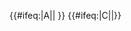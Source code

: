 {{#ifeq:{{{exclude}}}|A||{{NYCS time 2|A|icon=alltimes|text=all times|time={{{time|}}}}} {{NYCS br|time={{{time|}}}}}}} {{#ifeq:{{{exclude}}}|C||{{NYCS time 2|C|icon=allexceptnights|text=all except late nights|time={{{time|}}}}}}}